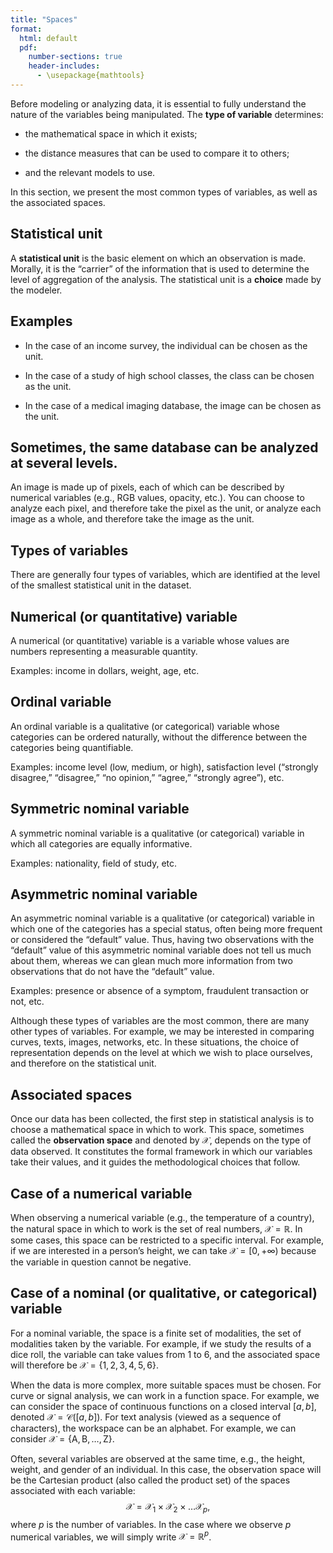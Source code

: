 ```yaml
--- 
title: "Spaces"
format: 
  html: default
  pdf:
    number-sections: true
    header-includes: 
      - \usepackage{mathtools}
--- 
```



Before modeling or analyzing data, it is essential to fully understand the nature of the variables being manipulated. The **type of variable** determines:

* the mathematical space in which it exists;

* the distance measures that can be used to compare it to others;

* and the relevant models to use. 

In this section, we present the most common types of variables, as well as the associated spaces.


## Statistical unit 

A **statistical unit** is the basic element on which an observation is made. Morally, it is the “carrier” of the information that is used to determine the level of aggregation of the analysis. The statistical unit is a **choice** made by the modeler.

::: {.callout-note icon=false}
## Examples

* In the case of an income survey, the individual can be chosen as the unit.

* In the case of a study of high school classes, the class can be chosen as the unit.

* In the case of a medical imaging database, the image can be chosen as the unit.

:::

::: {.callout-caution icon=false}
## Sometimes, the same database can be analyzed at several levels.

An image is made up of pixels, each of which can be described by numerical variables (e.g., RGB values, opacity, etc.). You can choose to analyze each pixel, and therefore take the pixel as the unit, or analyze each image as a whole, and therefore take the image as the unit.

:::



## Types of variables

There are generally four types of variables, which are identified at the level of the smallest statistical unit in the dataset.


::: {.callout-warning icon=false}
## Numerical (or quantitative) variable

A numerical (or quantitative) variable is a variable whose values are numbers representing a measurable quantity. 

Examples: income in dollars, weight, age, etc.

:::

::: {.callout-warning icon=false}
## Ordinal variable 

An ordinal variable is a qualitative (or categorical) variable whose categories can be ordered naturally, without the difference between the categories being quantifiable.

Examples: income level (low, medium, or high), satisfaction level (“strongly disagree,” “disagree,” “no opinion,” “agree,” “strongly agree”), etc.

:::

::: {.callout-warning icon=false}
## Symmetric nominal variable 

A symmetric nominal variable is a qualitative (or categorical) variable in which all categories are equally informative.

Examples: nationality, field of study, etc. 

:::

::: {.callout-warning icon=false}
## Asymmetric nominal variable 

An asymmetric nominal variable is a qualitative (or categorical) variable in which one of the categories has a special status, often being more frequent or considered the “default” value. Thus, having two observations with the “default” value of this asymmetric nominal variable does not tell us much about them, whereas we can glean much more information from two observations that do not have the “default” value.

Examples: presence or absence of a symptom, fraudulent transaction or not, etc. 

:::


Although these types of variables are the most common, there are many other types of variables. For example, we may be interested in comparing curves, texts, images, networks, etc. In these situations, the choice of representation depends on the level at which we wish to place ourselves, and therefore on the statistical unit.



## Associated spaces

Once our data has been collected, the first step in statistical analysis is to choose a mathematical space in which to work. This space, sometimes called the **observation space** and denoted by $\mathcal{X}$, depends on the type of data observed. It constitutes the formal framework in which our variables take their values, and it guides the methodological choices that follow.

::: {.callout-note icon=false}
## Case of a numerical variable

When observing a numerical variable (e.g., the temperature of a country), the natural space in which to work is the set of real numbers, $\mathcal{X} = \mathbb{R}$. In some cases, this space can be restricted to a specific interval. For example, if we are interested in a person's height, we can take $\mathcal{X} = [0, +\infty)$ because the variable in question cannot be negative.

:::

::: {.callout-note icon=false}
## Case of a nominal (or qualitative, or categorical) variable

For a nominal variable, the space is a finite set of modalities, the set of modalities taken by the variable. For example, if we study the results of a dice roll, the variable can take values from $1$ to $6$, and the associated space will therefore be $\mathcal{X} = \{ 1, 2, 3, 4, 5, 6 \}$. 

:::

When the data is more complex, more suitable spaces must be chosen. For curve or signal analysis, we can work in a function space. For example, we can consider the space of continuous functions on a closed interval $[a, b]$, denoted $\mathcal{X} = \mathcal{C}([a, b])$. For text analysis (viewed as a sequence of characters), the workspace can be an alphabet. For example, we can consider $\mathcal{X} = \{ \text{A}, \text{B}, \dots, \text{Z} \}$.


Often, several variables are observed at the same time, e.g., the height, weight, and gender of an individual. In this case, the observation space will be the Cartesian product (also called the product set) of the spaces associated with each variable:
$$\mathcal{X} = \mathcal{X}_1 \times \mathcal{X}_2 \times \dots \mathcal{X}_p,$$
where $p$ is the number of variables. In the case where we observe $p$ numerical variables, we will simply write $\mathcal{X} = \mathbb{R}^p$.

